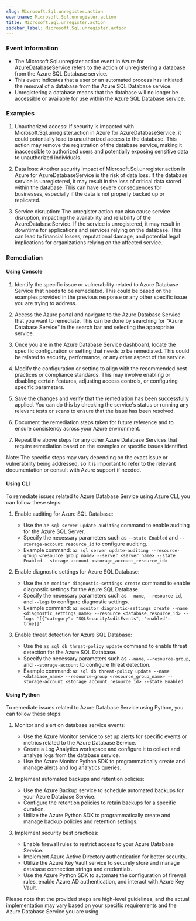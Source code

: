 ```yaml
--- 
slug: Microsoft.Sql.unregister.action
eventname: Microsoft.Sql.unregister.action
title: Microsoft.Sql.unregister.action
sidebar_label: Microsoft.Sql.unregister.action
---
```

                       
### Event Information

- The Microsoft.Sql.unregister.action event in Azure for AzureDatabaseService refers to the action of unregistering a database from the Azure SQL Database service.
- This event indicates that a user or an automated process has initiated the removal of a database from the Azure SQL Database service.
- Unregistering a database means that the database will no longer be accessible or available for use within the Azure SQL Database service.


### Examples

1. Unauthorized access: If security is impacted with Microsoft.Sql.unregister.action in Azure for AzureDatabaseService, it could potentially lead to unauthorized access to the database. This action may remove the registration of the database service, making it inaccessible to authorized users and potentially exposing sensitive data to unauthorized individuals.

2. Data loss: Another security impact of Microsoft.Sql.unregister.action in Azure for AzureDatabaseService is the risk of data loss. If the database service is unregistered, it may result in the loss of critical data stored within the database. This can have severe consequences for businesses, especially if the data is not properly backed up or replicated.

3. Service disruption: The unregister action can also cause service disruption, impacting the availability and reliability of the AzureDatabaseService. If the service is unregistered, it may result in downtime for applications and services relying on the database. This can lead to financial losses, reputational damage, and potential legal implications for organizations relying on the affected service.

### Remediation

#### Using Console

1. Identify the specific issue or vulnerability related to Azure Database Service that needs to be remediated. This could be based on the examples provided in the previous response or any other specific issue you are trying to address.

2. Access the Azure portal and navigate to the Azure Database Service that you want to remediate. This can be done by searching for "Azure Database Service" in the search bar and selecting the appropriate service.

3. Once you are in the Azure Database Service dashboard, locate the specific configuration or setting that needs to be remediated. This could be related to security, performance, or any other aspect of the service.

4. Modify the configuration or setting to align with the recommended best practices or compliance standards. This may involve enabling or disabling certain features, adjusting access controls, or configuring specific parameters.

5. Save the changes and verify that the remediation has been successfully applied. You can do this by checking the service's status or running any relevant tests or scans to ensure that the issue has been resolved.

6. Document the remediation steps taken for future reference and to ensure consistency across your Azure environment.

7. Repeat the above steps for any other Azure Database Services that require remediation based on the examples or specific issues identified.

Note: The specific steps may vary depending on the exact issue or vulnerability being addressed, so it is important to refer to the relevant documentation or consult with Azure support if needed.

#### Using CLI

To remediate issues related to Azure Database Service using Azure CLI, you can follow these steps:

1. Enable auditing for Azure SQL Database:
   - Use the `az sql server update-auditing` command to enable auditing for the Azure SQL Server.
   - Specify the necessary parameters such as `--state Enabled` and `--storage-account resource_id` to configure auditing.
   - Example command: `az sql server update-auditing --resource-group <resource_group_name> --server <server_name> --state Enabled --storage-account <storage_account_resource_id>`

2. Enable diagnostic settings for Azure SQL Database:
   - Use the `az monitor diagnostic-settings create` command to enable diagnostic settings for the Azure SQL Database.
   - Specify the necessary parameters such as `--name`, `--resource-id`, and `--logs` to configure diagnostic settings.
   - Example command: `az monitor diagnostic-settings create --name <diagnostic_settings_name> --resource <database_resource_id> --logs '[{"category": "SQLSecurityAuditEvents", "enabled": true}]'`

3. Enable threat detection for Azure SQL Database:
   - Use the `az sql db threat-policy update` command to enable threat detection for the Azure SQL Database.
   - Specify the necessary parameters such as `--name`, `--resource-group`, and `--storage-account` to configure threat detection.
   - Example command: `az sql db threat-policy update --name <database_name> --resource-group <resource_group_name> --storage-account <storage_account_resource_id> --state Enabled`

#### Using Python

To remediate issues related to Azure Database Service using Python, you can follow these steps:

1. Monitor and alert on database service events:
   - Use the Azure Monitor service to set up alerts for specific events or metrics related to the Azure Database Service.
   - Create a Log Analytics workspace and configure it to collect and analyze logs from the database service.
   - Use the Azure Monitor Python SDK to programmatically create and manage alerts and log analytics queries.

2. Implement automated backups and retention policies:
   - Use the Azure Backup service to schedule automated backups for your Azure Database Service.
   - Configure the retention policies to retain backups for a specific duration.
   - Utilize the Azure Python SDK to programmatically create and manage backup policies and retention settings.

3. Implement security best practices:
   - Enable firewall rules to restrict access to your Azure Database Service.
   - Implement Azure Active Directory authentication for better security.
   - Utilize the Azure Key Vault service to securely store and manage database connection strings and credentials.
   - Use the Azure Python SDK to automate the configuration of firewall rules, enable Azure AD authentication, and interact with Azure Key Vault.

Please note that the provided steps are high-level guidelines, and the actual implementation may vary based on your specific requirements and the Azure Database Service you are using.


 